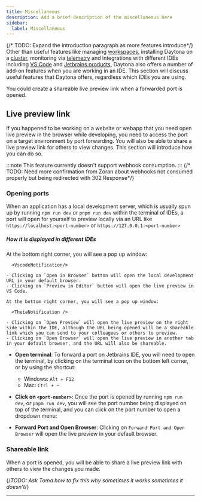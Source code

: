 ```yaml
---
title: Miscellaneous
description: Add a brief description of the miscellaneous here
sidebar:
  label: Miscellaneous
---
```


{/* TODO: Expand the introduction paragraph as more features introduce*/}
Other than useful features like managing [workspaces](/usage/workspaces), installing Daytona on a [cluster](/installation/cluster), monitoring via [telemetry](/administration/telemetry) and integrations with different IDEs including [VS Code](/tools/vs-code-extension) and [Jetbrains products](/tools/jetbrains-gateway), Daytona also offers a number of add-on features when you are working in an IDE. This section will discuss useful features that Daytona offers, regardless which IDEs you are using.

You could create a shareable live preview link when a forwarded port is opened.

## Live preview link



If you happened to be working on a website or webapp that you need open live preview in the browser while developing, you need to access the port on a target environment by port forwarding. You will also be able to share a live preview link for others to view changes. This section will introduce how you can do so.

:::note
This feature currently doesn't support webhook consumption.
:::
{/* TODO: Need more confirmation from Zoran about webhooks not consumed properly but being redirected with 302 Response*/}
### Opening ports 

When an application has a local development server, which is usually spun up by running `npm run dev` or `pnpm run dev` within the terminal of IDEs, a port will open for yourself to preview locally via an URL like `https://localhost:<port-number>` or `https://127.0.0.1:<port-number>`


 

##### How it is displayed in different IDEs

<Tabs>
  <TabItem label="VS Code">
    At the bottom right corner, you will see a pop up window:
  
      <VscodeNotification/>

    - Clicking on `Open in Browser` button will open the local development URL in your default browser.
    - Clicking on `Preview in Editor` button will open the live preview in VS Code.
  </TabItem>
  <TabItem label="Theia">

    At the bottom right corner, you will see a pop up window:
  
      <TheiaNotification />

    - Clicking on `Open Preview` will open the live preview on the right side within the IDE, although the URL being opened will be a shareable link which you can send to your colleagues or others to preview.
    - Clicking on `Open Browser` will open the live preview in another tab in your default browser, and the URL will also be shareable.

  </TabItem>
  <TabItem label="Jetbrains(Webstorm)">

  - **Open terminal**: To forward a port on Jetbrains IDE, you will need to open the terminal, by clicking on the terminal icon  on the bottom left corner, or by using the shortcut: 

    - Windows: `Alt + F12`
    - Mac: `Ctrl + ~`

  - **Click on `<port-number>`**: Once the port is opened by running `npm run dev`, or `pnpm run dev`, you will see the port number being displayed on top of the terminal, and you can click on the port number to open a dropdown menu:

      <JetbrainsPortForwarding />

  - **Forward Port and Open Browser**: Clicking on `Forward Port and Open Browser` will open the live preview in your default browser. 
  </TabItem>
</Tabs>

### Shareable link

When a port is opened, you will be able to share a live preview link with others to view the changes you made.

{/*TODO: Ask Toma how to fix this why sometimes it works sometimes it doesn't*/}


---
<CardGrid>
  <LinkCard title="⭐️ Give us a star" href="https://github.com/daytonaio/installer" />
  <LinkCard title="📝 Contribute to this doc" href="https://github.com/daytonaio/docs/pulls?q=is:pr+is:open+sort:updated-desc" /> 
  <LinkCard title="🙋 Join our Slack community" href="https://join.slack.com/t/daytonacommunity/shared_invite/zt-273yohksh-Q5YSB5V7tnQzX2RoTARr7Q" />
</CardGrid>